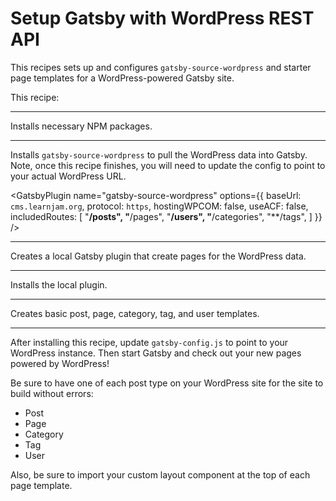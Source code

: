 # Setup Gatsby with WordPress REST API 

This recipes sets up and configures `gatsby-source-wordpress` and starter page templates for a WordPress-powered Gatsby site.

This recipe:

---

Installs necessary NPM packages.

<NPMPackage name="gatsby-source-wordpress" />

---

Installs `gatsby-source-wordpress` to pull the WordPress data into Gatsby. Note, once this recipe finishes, you will need to update the config to point to your actual WordPress URL.


<GatsbyPlugin name="gatsby-source-wordpress" options={{
  baseUrl: `cms.learnjam.org`,
  protocol: `https`,
  hostingWPCOM: false,
  useACF: false,
  includedRoutes: [
      "**/posts",
      "**/pages",
      "**/users",
      "**/categories",
      "**/tags",
  ]
}} />

---

Creates a local Gatsby plugin that create pages for the WordPress data.

<File
  path="./plugins/gatsby-plugin-wordpress/gatsby-node.js"
  content="https://raw.githubusercontent.com/crock/gatsby-recipe-headless-wordpress/master/gatsby-node.restapi.js"
/>

<File
  path="./plugins/gatsby-plugin-wordpress/package.json"
  content="https://gist.githubusercontent.com/crock/8e310872e9b3dd6753ee4d63f33a05f8/raw/d9b5df87d7eb1f72e3724f9ba1ba4799210dabad/package.json"
/>

---

Installs the local plugin.

<GatsbyPlugin name="gatsby-plugin-wordpress" isLocal={true} />

---

Creates basic post, page, category, tag, and user templates.

<File
  path="src/templates/post.js"
  content="https://raw.githubusercontent.com/crock/gatsby-recipe-headless-wordpress/master/restapi-src/templates/post.js"
/>

<File
  path="src/templates/page.js"
  content="https://raw.githubusercontent.com/crock/gatsby-recipe-headless-wordpress/master/restapi-src/templates/page.js"
/>

<File
  path="src/templates/category.js"
  content="https://raw.githubusercontent.com/crock/gatsby-recipe-headless-wordpress/master/restapi-src/templates/category.js"
/>

<File
  path="src/templates/tag.js"
  content="https://raw.githubusercontent.com/crock/gatsby-recipe-headless-wordpress/master/restapi-src/templates/tag.js"
/>

<File
  path="src/templates/user.js"
  content="https://raw.githubusercontent.com/crock/gatsby-recipe-headless-wordpress/master/restapi-src/templates/user.js"
/>


---

After installing this recipe, update `gatsby-config.js` to point to your WordPress instance. Then start Gatsby and check out your new pages powered by WordPress!

Be sure to have one of each post type on your WordPress site for the site to build without errors: 
- Post
- Page
- Category
- Tag
- User

Also, be sure to import your custom layout component at the top of each page template.
